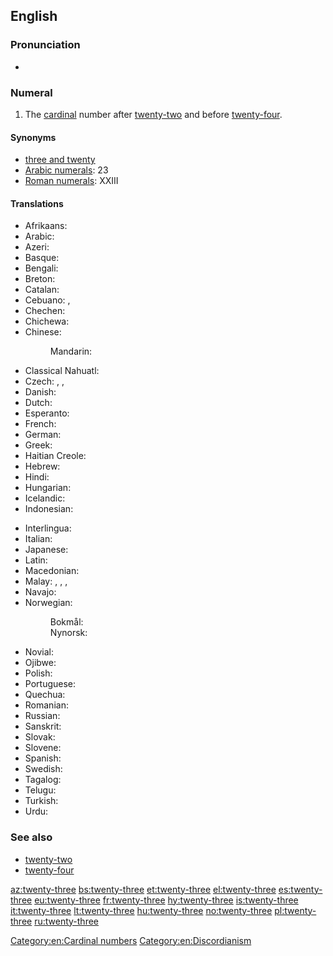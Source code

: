 ==English==

===Pronunciation===
* {{audio|en-us-twenty-three.ogg|Audio (US)|lang=en}}

===Numeral===
{{head|en|numeral}}

# The [[cardinal]] number after [[twenty-two]] and before [[twenty-four]].

====Synonyms====
* [[three and twenty]]
* [[w:Arabic numerals|Arabic numerals]]: 23
* [[w:Roman numerals|Roman numerals]]: XXIII

====Translations====
{{trans-top|twenty-three}}
* Afrikaans: {{t|af|drie-en-twintig}}
* Arabic: {{t|ar|ثلاثة وعشرين|tr=θalāθa w-ʕišrīn}}
* Azeri: {{t+|az|iyirmi üç}}
* Basque: {{t+|eu|hogeita hiru}}
* Bengali: {{t|bn|তেইশ|tr=teish}}
* Breton: {{t|br|tri-warn-ugent}}
* Catalan: {{t+|ca|vint-i-tres}}
* Cebuano: {{t|ceb|kawhaa`g tulo}}, {{t|ceb|baynete tres}}
* Chechen: {{t|ce|ткъе кхоъ|tr=tqe qo’}}
* Chichewa: {{t|ny|makumi awiri n'zitatu}}
* Chinese:
*: Mandarin: {{t|cmn|二十三|tr=èr shí sān|sc=Hani}}
* Classical Nahuatl: {{t|nci|cempōhualli omēyi}}
* Czech: {{t+|cs|dvacet tři}}, {{t|cs|třiadvacet}},
* Danish: {{t|da|treogtyve}}
* Dutch: {{t+|nl|drieëntwintig}}
* Esperanto: {{t|eo|dudek tri}}
* French: {{t+|fr|vingt-trois|m}}
* German: {{t+|de|dreiundzwanzig}}
* Greek: {{t|el|είκοσι τρείς|tr=eíkosi treís}}
* Haitian Creole: {{t|ht|venntwa}}
* Hebrew: {{t|he|עשרים־ושלשה|tr=esrím və-shloshá}}
* Hindi: {{t+|hi|तेईस|tr=teyees}}
* Hungarian: {{t+|hu|huszonhárom}}
* Icelandic: {{t+|is|tuttugu og þrír}}
* Indonesian: {{t|id|dua puluh tiga}}
{{trans-mid}}
* Interlingua: {{t|ia|vinti-tres}}
* Italian: {{t+|it|ventitré}}
* Japanese: {{t|ja|二十三|tr=ni-jū-san}}
* Latin: {{t|la|vigintitres}}
* Macedonian: {{t|mk|дваесет и три|tr=dváeset i tri}}
* Malay: {{t|ms|dua puluh tiga}}, {{t|ms|dua puluh telu}}, {{t|ms|tiga likur}}, {{t|ms|telu likur}}
* Navajo: {{t|nv|naadįįtááʼ}}
* Norwegian:
*: Bokmål: {{t|no|tjuetre}}
*: Nynorsk: {{t|nn|tjuetre}}
* Novial: {{t|nov|duanti-tri}}
* Ojibwe: {{t|oj|niishtana-ashi-nswi}}
* Polish: {{t|pl|dwadzieścia trzy}}
* Portuguese: {{t|pt|vinte e três|m}}
* Quechua: {{t|qu|iskay chunka kimsayuq}}
* Romanian: {{t|ro|douăzeci și trei}}
* Russian: {{t+|ru|двадцать три|tr=dvádsat’ tri}}
* Sanskrit: {{t|sa|त्रयोविंशति|f|tr=trayoviṃśati|sc=Deva}}
* Slovak: {{t|sk|dvadsať tri}}
* Slovene: {{t|sl|triindvajset}}
* Spanish: {{t+|es|veintitrés}}
* Swedish: {{t+|sv|tjugotre}}
* Tagalog: {{t|tl|beintitres}}
* Telugu: {{t|te|ఇరవై మూడు|tr=iravai mooDu}}
* Turkish: {{t+|tr|yirmi üç}}
* Urdu: {{t|ur|تیئیس|tr=teyees}}
{{trans-bottom}}

===See also===
* [[twenty-two]]
* [[twenty-four]]

[[Category:en:Cardinal numbers]]
[[Category:en:Discordianism]]

[[az:twenty-three]]
[[bs:twenty-three]]
[[et:twenty-three]]
[[el:twenty-three]]
[[es:twenty-three]]
[[eu:twenty-three]]
[[fr:twenty-three]]
[[hy:twenty-three]]
[[is:twenty-three]]
[[it:twenty-three]]
[[lt:twenty-three]]
[[hu:twenty-three]]
[[no:twenty-three]]
[[pl:twenty-three]]
[[ru:twenty-three]]